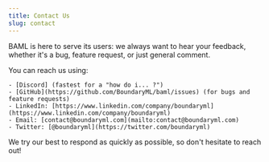 ```yaml
---
title: Contact Us
slug: contact
---
```



BAML is here to serve its users: we always want to hear your feedback, whether
it's a bug, feature request, or just general comment.

You can reach us using:

    - [Discord] (fastest for a "how do i... ?")
    - [GitHub](https://github.com/BoundaryML/baml/issues) (for bugs and feature requests)
    - LinkedIn: [https://www.linkedin.com/company/boundaryml](https://www.linkedin.com/company/boundaryml)
    - Email: [contact@boundaryml.com](mailto:contact@boundaryml.com)
    - Twitter: [@boundaryml](https://twitter.com/boundaryml)

We try our best to respond as quickly as possible, so don't hesitate to reach out!

[Discord]: https://discord.gg/BTNBeXGuaS
